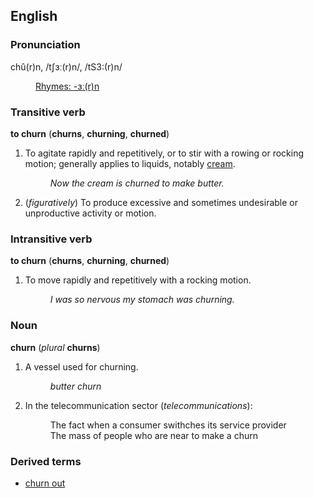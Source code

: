 ==English==
===Pronunciation===
chû(r)n, /tʃɜː(r)n/, /tS3:(r)n/
:[[Rhymes:English:-ɜː(r)n|Rhymes: -ɜː(r)n]]

===Transitive verb===
'''to churn''' ('''churns''', '''churning''', '''churned''')

#To agitate rapidly and repetitively, or to stir with a rowing or rocking motion; generally applies to liquids, notably [[cream]].
#:''Now the cream is churned to make butter.''
#(''figuratively'') To produce excessive and sometimes undesirable or unproductive activity or motion.

{{rfc}}

===Intransitive verb===
'''to churn''' ('''churns''', '''churning''', '''churned''')

#To move rapidly and repetitively with a rocking motion.
#:''I was so nervous my stomach was churning.''

===Noun===
'''churn''' (''plural'' '''churns''')

#A vessel used for churning.
#:''butter churn''
#In the telecommunication sector (''telecommunications''):
#: The fact when a consumer swithches its service provider
#: The mass of people who are near to make a churn

===Derived terms===
*[[churn out]]
